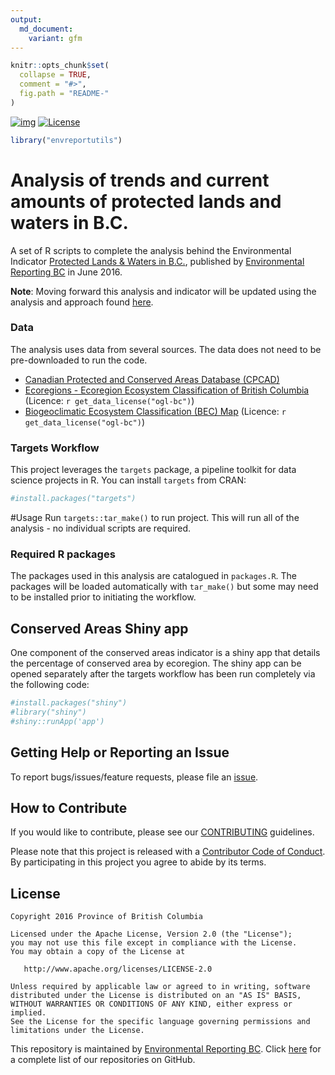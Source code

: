 ```yaml
---
output:
  md_document:
    variant: gfm
---
```


<!-- README.md is generated from README.Rmd. Please edit that file -->

```r
knitr::opts_chunk$set(
  collapse = TRUE,
  comment = "#>",
  fig.path = "README-"
)
```

[![img](https://img.shields.io/badge/Lifecycle-Maturing-007EC6)](https://github.com/bcgov/repomountie/blob/master/doc/lifecycle-badges.md)
[![License](https://img.shields.io/badge/License-Apache%202.0-blue.svg)](https://opensource.org/licenses/Apache-2.0) 


```r
library("envreportutils")
```


# Analysis of trends and current amounts of protected lands and waters in B.C.

A set of R scripts to complete the analysis behind the Environmental Indicator [Protected Lands & Waters in B.C.](http://www.env.gov.bc.ca/soe/indicators/land/protected-lands-and-waters.html), published by [Environmental Reporting BC](http://www2.gov.bc.ca/gov/content?id=FF80E0B985F245CEA62808414D78C41B) in June 2016.

**Note**: Moving forward this analysis and indicator will be updated using the analysis and approach found [here](https://github.com/bcgov/land-designations-indicator).


### Data

The analysis uses data from several sources. The data does not need to be pre-downloaded to run the code. 

-   [Canadian Protected and Conserved Areas Database         (CPCAD)](https://www.canada.ca/en/environment-climate-change/services/national-wildlife-areas/protected-conserved-areas-database.html)
-   [Ecoregions - Ecoregion Ecosystem Classification of British
    Columbia](https://catalogue.data.gov.bc.ca/dataset/d00389e0-66da-4895-bd56-39a0dd64aa78) (Licence: `r get_data_license("ogl-bc")`)
-   [Biogeoclimatic Ecosystem Classification (BEC)
    Map](https://catalogue.data.gov.bc.ca/dataset/f358a53b-ffde-4830-a325-a5a03ff672c3) (Licence: `r get_data_license("ogl-bc")`)
    
### Targets Workflow

This project leverages the `targets` package, a pipeline toolkit for data science projects in R. You can install `targets` from CRAN:

```r
#install.packages("targets")
```
#Usage
Run `targets::tar_make()` to run project. This will run all of the analysis - no individual scripts are required. 

### Required R packages

The packages used in this analysis are catalogued in `packages.R`. The packages will be loaded automatically with `tar_make()` but some may need to be installed prior to initiating the workflow. 

## Conserved Areas Shiny app

One component of the conserved areas indicator is a shiny app that details the percentage of conserved area by ecoregion. The shiny app can be opened separately after the targets workflow has been run completely via the following code: 
```r
#install.packages("shiny")
#library("shiny")
#shiny::runApp('app')
```


## Getting Help or Reporting an Issue

To report bugs/issues/feature requests, please file an [issue](https://github.com/bcgov/protected-lands-and-waters-indicator/issues).

## How to Contribute

If you would like to contribute, please see our [CONTRIBUTING](CONTRIBUTING.md) guidelines.

Please note that this project is released with a [Contributor Code of Conduct](CODE_OF_CONDUCT.md). By participating in this project you agree to abide by its terms.

## License

    Copyright 2016 Province of British Columbia

    Licensed under the Apache License, Version 2.0 (the "License");
    you may not use this file except in compliance with the License.
    You may obtain a copy of the License at 

       http://www.apache.org/licenses/LICENSE-2.0

    Unless required by applicable law or agreed to in writing, software
    distributed under the License is distributed on an "AS IS" BASIS,
    WITHOUT WARRANTIES OR CONDITIONS OF ANY KIND, either express or implied.
    See the License for the specific language governing permissions and
    limitations under the License.
    
This repository is maintained by [Environmental Reporting BC](http://www2.gov.bc.ca/gov/content?id=FF80E0B985F245CEA62808414D78C41B). Click [here](https://github.com/bcgov/EnvReportBC) for a complete list of our repositories on GitHub.

